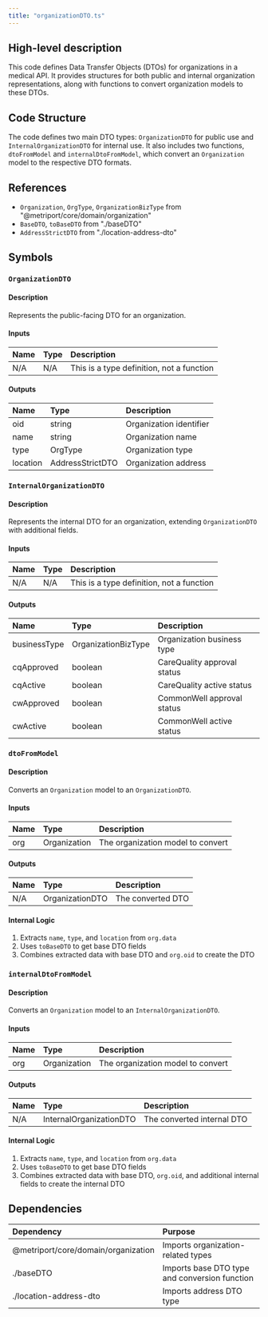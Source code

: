 ```yaml
---
title: "organizationDTO.ts"
---
```


## High-level description
This code defines Data Transfer Objects (DTOs) for organizations in a medical API. It provides structures for both public and internal organization representations, along with functions to convert organization models to these DTOs.

## Code Structure
The code defines two main DTO types: `OrganizationDTO` for public use and `InternalOrganizationDTO` for internal use. It also includes two functions, `dtoFromModel` and `internalDtoFromModel`, which convert an `Organization` model to the respective DTO formats.

## References
- `Organization`, `OrgType`, `OrganizationBizType` from "@metriport/core/domain/organization"
- `BaseDTO`, `toBaseDTO` from "./baseDTO"
- `AddressStrictDTO` from "./location-address-dto"

## Symbols

### `OrganizationDTO`
#### Description
Represents the public-facing DTO for an organization.

#### Inputs
| Name | Type | Description |
|:-----|:-----|:------------|
| N/A | N/A | This is a type definition, not a function |

#### Outputs
| Name | Type | Description |
|:-----|:-----|:------------|
| oid | string | Organization identifier |
| name | string | Organization name |
| type | OrgType | Organization type |
| location | AddressStrictDTO | Organization address |

### `InternalOrganizationDTO`
#### Description
Represents the internal DTO for an organization, extending `OrganizationDTO` with additional fields.

#### Inputs
| Name | Type | Description |
|:-----|:-----|:------------|
| N/A | N/A | This is a type definition, not a function |

#### Outputs
| Name | Type | Description |
|:-----|:-----|:------------|
| businessType | OrganizationBizType | Organization business type |
| cqApproved | boolean | CareQuality approval status |
| cqActive | boolean | CareQuality active status |
| cwApproved | boolean | CommonWell approval status |
| cwActive | boolean | CommonWell active status |

### `dtoFromModel`
#### Description
Converts an `Organization` model to an `OrganizationDTO`.

#### Inputs
| Name | Type | Description |
|:-----|:-----|:------------|
| org | Organization | The organization model to convert |

#### Outputs
| Name | Type | Description |
|:-----|:-----|:------------|
| N/A | OrganizationDTO | The converted DTO |

#### Internal Logic
1. Extracts `name`, `type`, and `location` from `org.data`
2. Uses `toBaseDTO` to get base DTO fields
3. Combines extracted data with base DTO and `org.oid` to create the DTO

### `internalDtoFromModel`
#### Description
Converts an `Organization` model to an `InternalOrganizationDTO`.

#### Inputs
| Name | Type | Description |
|:-----|:-----|:------------|
| org | Organization | The organization model to convert |

#### Outputs
| Name | Type | Description |
|:-----|:-----|:------------|
| N/A | InternalOrganizationDTO | The converted internal DTO |

#### Internal Logic
1. Extracts `name`, `type`, and `location` from `org.data`
2. Uses `toBaseDTO` to get base DTO fields
3. Combines extracted data with base DTO, `org.oid`, and additional internal fields to create the internal DTO

## Dependencies
| Dependency | Purpose |
|:-----------|:--------|
| @metriport/core/domain/organization | Imports organization-related types |
| ./baseDTO | Imports base DTO type and conversion function |
| ./location-address-dto | Imports address DTO type |